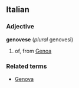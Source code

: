 ==Italian==
===Adjective===
'''genovese''' (''plural'' genovesi)

# of, from [[Genoa]]

===Related terms===
*[[Genova]]